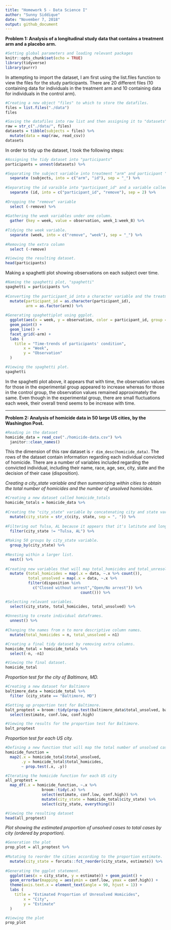 ```yaml
---
title: "Homework 5 - Data Science I"
author: "Sunny Siddique"
date: "November 7, 2018"
output: github_document
---
```


**Problem 1: Analysis of a longitudinal study data that contains a treatment arm and a placebo arm.**


```r
#Setting global parameters and loading relevant packages
knitr::opts_chunk$set(echo = TRUE)
library(tidyverse)
library(purrr)
```

In attempting to import the dataset, I am first using the list.files function to view the files for the study participants. There are 20 different files (10 containing data for individuals in the treatment arm and 10 containing data for individuals in the control arm).
```r
#Creating a new object "files" to which to store the datafiles.
files = list.files("./data")
files
```

```r
#Saving the datafiles into raw list and then assigning it to "datasets".
raw = str_c("./data/", files)
datasets = tibble(subjects = files) %>% 
  mutate(data = map(raw, read_csv))
datasets
```

In order to tidy up the dataset, I took the following steps:

```r
#Assigning the tidy dataset into "participants" 
participants = unnest(datasets) %>% 

#Separating the subject variable into treatment "arm" and participant "id" variable.
  separate (subjects, into = c("arm", "id"), sep = "_") %>% 
  
#Separating the id varaible into "participant_id" and a variable called "remove" that will be dropped later. 
  separate (id, into = c("participant_id", "remove"), sep = 2) %>% 
  
#Dropping the "remove" variable
  select (-remove) %>% 
  
#Gathering the week variables under one column. 
  gather (key = week, value = observation, week_1:week_8) %>% 
  
#Tidying the week variable. 
  separate (week, into = c("remove", "week"), sep = "_") %>% 
  
#Removing the extra column
  select (-remove)

#Viewing the resulting dataset. 
head(participants)
```

Making a spaghetti plot showing observations on each subject over time.

```r
#Naming the spaghetti plot, "spaghetti"
spaghetti = participants %>% 
  
#Converting the participant_id into a character variable and the treatment arm varible into a factor variable to be able to piece together the spaghetti plot. 
  mutate(participant_id = as.character(participant_id),
         arm = as.factor(arm)) %>% 
  
#Generating spaghettiplot using ggplot. 
  ggplot(aes(x = week, y = observation, color = participant_id, group = participant_id)) +
  geom_point() + 
  geom_line() +
  facet_grid(~arm) +
  labs (
    title = "Time-trends of participants' condition",
        x = "Week",
        y = "Observation"
  )

#Viewing the spaghetti plot. 
spaghetti
```

In the spaghetti plot above, it appears that with time, the observation values for those in the experimental group appeared to increase whereas for those in the control group, the observation values remained approximately the same. Even though in the experimental group, there are small fluctuations each week, their overall trend seems to be increase with time. 

-------------------------------------------------------------
**Problem 2: Analysis of homicide data in 50 large US cities, by the Washington Post.**


```r
#Reading in the dataset
homicide_data = read_csv("./homicide-data.csv") %>% 
  janitor::clean_names()
```

This the dimension of this raw dataset is `r dim_desc(homicide_data)`. The rows of the dataset contain information regarding each individual convicted of homicide. There are a number of variables included regarding the convicted individual, including their name, race, age, sex, city, state and the decision of their case (disposition). 

*Creating a city_state variable and then summarizing within cities to obtain the total number of homicides and the number of unsolved homicides.*

```r
#Creating a new dataset called homicide_totals
homicide_totals = homicide_data %>% 
  
#Creating the "city_state" variable by concatenating city and state variables.
  mutate(city_state = str_c(city, state, sep = ", ")) %>% 
  
#Filtering out Tulsa, AL because it appears that it's latitute and longitude does not exist (from discussion board question)
  filter(city_state != "Tulsa, AL") %>% 
  
#Making 50 groups by city_state variable. 
  group_by(city_state) %>% 
  
#Nesting within a larger list. 
  nest() %>% 
  
#Creating new variables that will map total_homicides and total_unresolved cases. 
  mutate (total_homicides = map(.x = data, ~.x %>% count()),
          total_unsolved = map(.x = data, ~.x %>% 
          filter(disposition %in% 
            c("Closed without arrest","Open/No arrest")) %>% 
                                 count())) %>% 

#Selecting relavant variables.
  select(city_state, total_homicides, total_unsolved) %>% 
  
#Unnesting to create individual dataframes.
  unnest() %>% 
  
#Changing the names from n to more descriptive column names.
  mutate(total_homicides = n, total_unsolved = n1)

#Creating a final tidy dataset by removing extra columns. 
homicide_total = homicide_totals %>% 
  select(-n, -n1)

#Viewing the final dataset.
homicide_total
```

*Proportion test for the city of Baltimore, MD.*

```r
#Creating a new dataset for Baltimore
baltimore_data = homicide_total %>% 
  filter (city_state == "Baltimore, MD")

#Setting up proportion test for Baltimore.
balt_proptest = broom::tidy(prop.test(baltimore_data$total_unsolved, baltimore_data$total_homicides)) %>% 
  select(estimate, conf.low, conf.high)

#Viewing the results for the proportion test for Baltimore. 
balt_proptest
```

*Proportion test for each US city.*

```r
#Defining a new function that will map the total number of unsolved cases / total number of cases for each city
homicide_function = 
  map2(.x = homicide_total$total_unsolved, 
       .y = homicide_total$total_homicides, 
       ~ prop.test(.x, .y))

#Iterating the homicide function for each US city
all_proptest = 
  map_df(.x = homicide_function, ~.x %>% 
                broom::tidy(.x) %>% 
                select(estimate, conf.low, conf.high)) %>% 
                mutate(city_state = homicide_total$city_state) %>% 
                select(city_state, everything())

#Viewing the resulting dataset
head(all_proptest)
```

*Plot showing the estimated proportion of unsolved cases to total cases by city (ordered by proportion).*

```r
#Generation the plot
prop_plot = all_proptest %>% 
  
#Mutating to reorder the cities according to the proportion estimate.
  mutate(city_state = forcats::fct_reorder(city_state, estimate)) %>% 
  
#Generating the ggplot statement.
  ggplot(aes(x = city_state, y = estimate)) + geom_point() +
  geom_errorbar(mapping = aes(ymin = conf.low, ymax = conf.high)) +
  theme(axis.text.x = element_text(angle = 90, hjust = 1)) +
  labs (
    title = "Estimated Proportion of Unresolved Homicides",
        x = "City",
        y = "Estimate"
  )

#Viewing the plot
prop_plot
```

